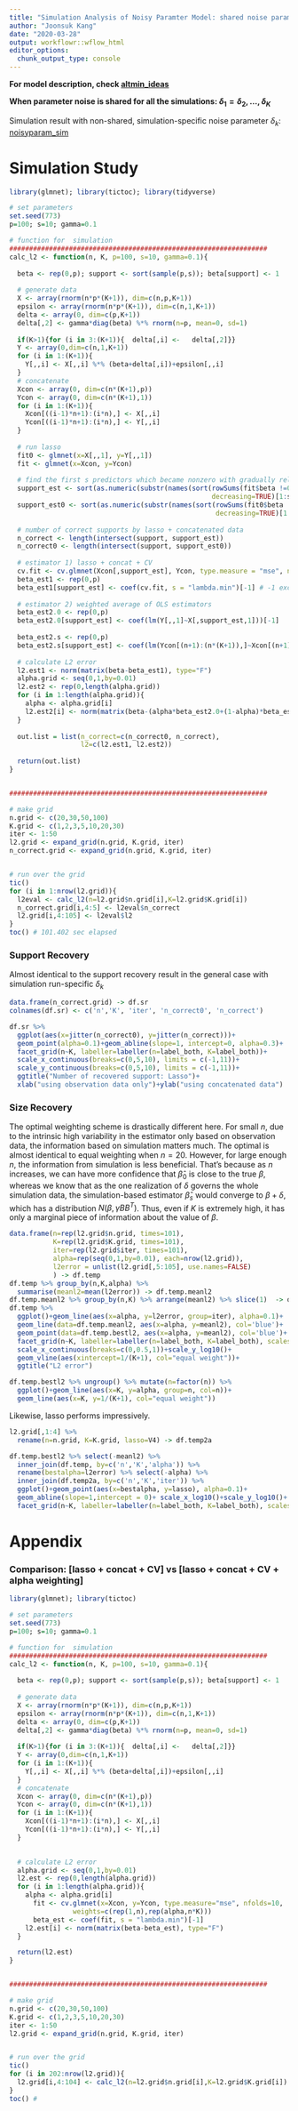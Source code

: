 ```yaml
---
title: "Simulation Analysis of Noisy Paramter Model: shared noise parameter"
author: "Joonsuk Kang"
date: "2020-03-28"
output: workflowr::wflow_html
editor_options:
  chunk_output_type: console
---
```


**For model description, check [altmin_ideas](altmin_ideas.html)**

**When parameter noise is shared for all the simulations: $\delta_1=\delta_2,\dots,\delta_K$**

Simulation result with non-shared, simulation-specific noise parameter $\delta_k$: [noisyparam_sim](noisyparam_sim.html)



# Simulation Study


```r
library(glmnet); library(tictoc); library(tidyverse)

# set parameters
set.seed(773)
p=100; s=10; gamma=0.1

# function for  simulation
#################################################################
calc_l2 <- function(n, K, p=100, s=10, gamma=0.1){
  
  beta <- rep(0,p); support <- sort(sample(p,s)); beta[support] <- 1
  
  # generate data
  X <- array(rnorm(n*p*(K+1)), dim=c(n,p,K+1))
  epsilon <- array(rnorm(n*p*(K+1)), dim=c(n,1,K+1))
  delta <- array(0, dim=c(p,K+1))
  delta[,2] <- gamma*diag(beta) %*% rnorm(n=p, mean=0, sd=1)
  
  if(K>1){for (i in 3:(K+1)){  delta[,i] <-   delta[,2]}}
  Y <- array(0,dim=c(n,1,K+1))
  for (i in 1:(K+1)){
    Y[,,i] <- X[,,i] %*% (beta+delta[,i])+epsilon[,,i]
  }
  # concatenate
  Xcon <- array(0, dim=c(n*(K+1),p))
  Ycon <- array(0, dim=c(n*(K+1),1))
  for (i in 1:(K+1)){
    Xcon[((i-1)*n+1):(i*n),] <- X[,,i]
    Ycon[((i-1)*n+1):(i*n),] <- Y[,,i]
  }
  
  # run lasso
  fit0 <- glmnet(x=X[,,1], y=Y[,,1])
  fit <- glmnet(x=Xcon, y=Ycon)
  
  # find the first s predictors which became nonzero with gradually relaxing constraints
  support_est <- sort(as.numeric(substr(names(sort(rowSums(fit$beta !=0), 
                                                   decreasing=TRUE)[1:s]),2,100)))
  support_est0 <- sort(as.numeric(substr(names(sort(rowSums(fit0$beta !=0),
                                                    decreasing=TRUE)[1:s]),2,100)))
  
  # number of correct supports by lasso + concatenated data
  n_correct <- length(intersect(support, support_est)) 
  n_correct0 <- length(intersect(support, support_est0)) 
  
  # estimator 1) lasso + concat + CV
  cv.fit <- cv.glmnet(Xcon[,support_est], Ycon, type.measure = "mse", nfolds = 10)
  beta_est1 <- rep(0,p)
  beta_est1[support_est] <- coef(cv.fit, s = "lambda.min")[-1] # -1 excludes intercept
  
  # estimator 2) weighted average of OLS estimators
  beta_est2.0 <- rep(0,p)
  beta_est2.0[support_est] <- coef(lm(Y[,,1]~X[,support_est,1]))[-1]
  
  beta_est2.s <- rep(0,p)
  beta_est2.s[support_est] <- coef(lm(Ycon[(n+1):(n*(K+1)),]~Xcon[(n+1):(n*(K+1)),support_est]))[-1]
  
  # calculate L2 error
  l2.est1 <- norm(matrix(beta-beta_est1), type="F")
  alpha.grid <- seq(0,1,by=0.01)
  l2.est2 <- rep(0,length(alpha.grid))
  for (i in 1:length(alpha.grid)){
    alpha <- alpha.grid[i]
    l2.est2[i] <- norm(matrix(beta-(alpha*beta_est2.0+(1-alpha)*beta_est2.s)), type="F")
  }
  
  out.list = list(n_correct=c(n_correct0, n_correct),
                  l2=c(l2.est1, l2.est2))
  
  return(out.list)
}


#################################################################

# make grid
n.grid <- c(20,30,50,100)
K.grid <- c(1,2,3,5,10,20,30)
iter <- 1:50
l2.grid <- expand_grid(n.grid, K.grid, iter) 
n_correct.grid <- expand_grid(n.grid, K.grid, iter) 


# run over the grid
tic()
for (i in 1:nrow(l2.grid)){
  l2eval <- calc_l2(n=l2.grid$n.grid[i],K=l2.grid$K.grid[i])
  n_correct.grid[i,4:5] <- l2eval$n_correct
  l2.grid[i,4:105] <- l2eval$l2
}
toc() # 101.402 sec elapsed
```


### Support Recovery

Almost identical to the support recovery result in the general case with simulation run-specific $\delta_k$

```r
data.frame(n_correct.grid) -> df.sr
colnames(df.sr) <- c('n','K', 'iter', 'n_correct0', 'n_correct')

df.sr %>%
  ggplot(aes(x=jitter(n_correct0), y=jitter(n_correct)))+
  geom_point(alpha=0.1)+geom_abline(slope=1, intercept=0, alpha=0.3)+
  facet_grid(n~K, labeller=labeller(n=label_both, K=label_both))+
  scale_x_continuous(breaks=c(0,5,10), limits = c(-1,11))+
  scale_y_continuous(breaks=c(0,5,10), limits = c(-1,11))+
  ggtitle("Number of recovered support: Lasso")+
  xlab("using observation data only")+ylab("using concatenated data")
```


### Size Recovery

The optimal weighting scheme is drastically different here. For small $n$, due to the intrinsic high variability in the estimator only based on observation data, the information based on simulation matters much. The optimal is almost identical to equal weighting when $n=20$. However, for large enough $n$, the information from simulation is less beneficial. That's because as $n$ increases, we can have more confidence that $\hat{\beta}_0$ is close to the true $\beta$, whereas we know that as the one realization of $\delta$ governs the whole simulation data, the simulation-based estimator $\hat{\beta}_s$ would converge to $\beta+\delta$, which has a distribution $N(\beta,\gamma BB^T)$. Thus, even if $K$ is extremely high, it has only a marginal piece of information about the value of $\beta$.



```r
data.frame(n=rep(l2.grid$n.grid, times=101),
           K=rep(l2.grid$K.grid, times=101),
           iter=rep(l2.grid$iter, times=101),
           alpha=rep(seq(0,1,by=0.01), each=nrow(l2.grid)),
           l2error = unlist(l2.grid[,5:105], use.names=FALSE)
           ) -> df.temp
df.temp %>% group_by(n,K,alpha) %>% 
  summarise(meanl2=mean(l2error)) -> df.temp.meanl2
df.temp.meanl2 %>% group_by(n,K) %>% arrange(meanl2) %>% slice(1)  -> df.temp.bestl2
df.temp %>%
  ggplot()+geom_line(aes(x=alpha, y=l2error, group=iter), alpha=0.1)+
  geom_line(data=df.temp.meanl2, aes(x=alpha, y=meanl2), col='blue')+
  geom_point(data=df.temp.bestl2, aes(x=alpha, y=meanl2), col='blue')+
  facet_grid(n~K, labeller=labeller(n=label_both, K=label_both), scales="free_y")+
  scale_x_continuous(breaks=c(0,0.5,1))+scale_y_log10()+
  geom_vline(aes(xintercept=1/(K+1), col="equal weight"))+
  ggtitle("L2 error")

df.temp.bestl2 %>% ungroup() %>% mutate(n=factor(n)) %>%
  ggplot()+geom_line(aes(x=K, y=alpha, group=n, col=n))+
  geom_line(aes(x=K, y=1/(K+1), col="equal weight"))
```


Likewise, lasso performs impressively.

```r
l2.grid[,1:4] %>%
  rename(n=n.grid, K=K.grid, lasso=V4) -> df.temp2a

df.temp.bestl2 %>% select(-meanl2) %>% 
  inner_join(df.temp, by=c('n','K','alpha')) %>%
  rename(bestalpha=l2error) %>% select(-alpha) %>%
  inner_join(df.temp2a, by=c('n','K','iter')) %>%
  ggplot()+geom_point(aes(x=bestalpha, y=lasso), alpha=0.1)+
  geom_abline(slope=1,intercept = 0)+ scale_x_log10()+scale_y_log10()+
  facet_grid(n~K, labeller=labeller(n=label_both, K=label_both), scales="free")
```


# Appendix
### Comparison: [lasso + concat + CV] vs [lasso + concat + CV + alpha weighting]

```r
library(glmnet); library(tictoc)

# set parameters
set.seed(773)
p=100; s=10; gamma=0.1

# function for  simulation
#################################################################
calc_l2 <- function(n, K, p=100, s=10, gamma=0.1){
  
  beta <- rep(0,p); support <- sort(sample(p,s)); beta[support] <- 1
  
  # generate data
  X <- array(rnorm(n*p*(K+1)), dim=c(n,p,K+1))
  epsilon <- array(rnorm(n*p*(K+1)), dim=c(n,1,K+1))
  delta <- array(0, dim=c(p,K+1))
  delta[,2] <- gamma*diag(beta) %*% rnorm(n=p, mean=0, sd=1)
  
  if(K>1){for (i in 3:(K+1)){  delta[,i] <-   delta[,2]}}
  Y <- array(0,dim=c(n,1,K+1))
  for (i in 1:(K+1)){
    Y[,,i] <- X[,,i] %*% (beta+delta[,i])+epsilon[,,i]
  }
  # concatenate
  Xcon <- array(0, dim=c(n*(K+1),p))
  Ycon <- array(0, dim=c(n*(K+1),1))
  for (i in 1:(K+1)){
    Xcon[((i-1)*n+1):(i*n),] <- X[,,i]
    Ycon[((i-1)*n+1):(i*n),] <- Y[,,i]
  }

  
  # calculate L2 error
  alpha.grid <- seq(0,1,by=0.01)
  l2.est <- rep(0,length(alpha.grid))
  for (i in 1:length(alpha.grid)){
    alpha <- alpha.grid[i]
      fit <- cv.glmnet(x=Xcon, y=Ycon, type.measure="mse", nfolds=10,
                weights=c(rep(1,n),rep(alpha,n*K)))
      beta_est <- coef(fit, s = "lambda.min")[-1]
    l2.est[i] <- norm(matrix(beta-beta_est), type="F")
  }

  return(l2.est)
}


#################################################################

# make grid
n.grid <- c(20,30,50,100)
K.grid <- c(1,2,3,5,10,20,30)
iter <- 1:50
l2.grid <- expand_grid(n.grid, K.grid, iter) 


# run over the grid
tic()
for (i in 202:nrow(l2.grid)){
  l2.grid[i,4:104] <- calc_l2(n=l2.grid$n.grid[i],K=l2.grid$K.grid[i])
}
toc() # 
```


